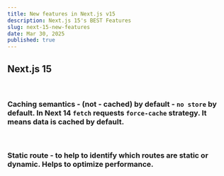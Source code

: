 ```yaml
---
title: New features in Next.js v15
description: Next.js 15's BEST Features
slug: next-15-new-features
date: Mar 30, 2025
published: true
---
```


## Next.js 15

<br />

### Caching semantics - (not - cached) by default - `no store` by default. In Next 14 `fetch` requests `force-cache` strategy. It means data is cached by default.

<br />

### Static route - to help to identify which routes are static or dynamic. Helps to optimize performance.
